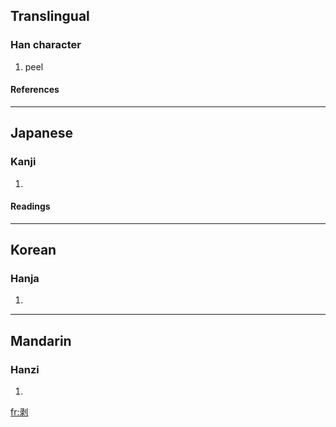 {{see|剝}}

==Translingual==
===Han character===
{{Han char|rad=刀|as=08|sn=10|four=|canj=弓水中弓 (NELN)}}
# peel
====References====
{{Han ref|kx=0141.411|hdz=10346.040|uh=5265|ud=21093}}
----
==Japanese==
===Kanji===
{{ja-kanji|grade=|rs=刀08}}
# {{defn|Japanese}}
====Readings====
{{ja-readings|on=[[はく]] (haku)|kun=[[はぐ]] (hagu), [[むく]] (muku), [[はげる]] (hageru)}}
----
==Korean==
===Hanja===
{{ko-hanja|hangeul=박|rv=bak|mr=pak}}
# {{defn|Korean}}
----
==Mandarin==
===Hanzi===
{{cmn-hanzi|tra=剝|pin=[[bō]] ([[bo1]])|wg=po<sup>1</sup>}}
# {{defn|Mandarin}}

[[fr:剥]]